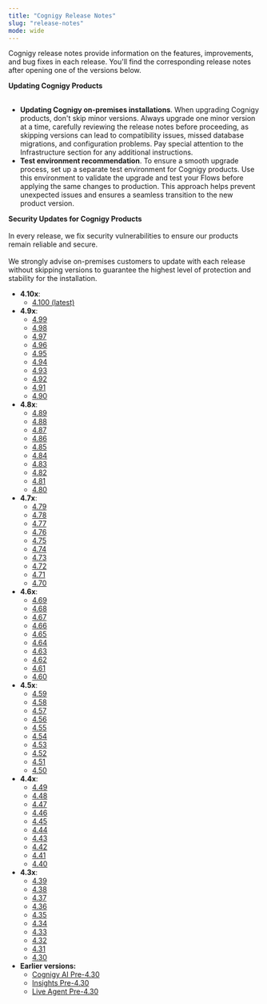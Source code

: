 ```yaml
---
title: "Cognigy Release Notes" 
slug: "release-notes" 
mode: wide
---
```


Cognigy release notes provide information on the features, improvements, and bug fixes in each release.
You'll find the corresponding release notes after opening one of the versions below.

<Warning><strong>Updating Cognigy Products</strong><br></br><ul><li><strong>Updating Cognigy on-premises installations</strong>. When upgrading Cognigy products, don't skip minor versions. Always upgrade one minor version at a time, carefully reviewing the release notes before proceeding, as skipping versions can lead to compatibility issues, missed database migrations, and configuration problems. Pay special attention to the Infrastructure section for any additional instructions.</li><li><strong>Test environment recommendation</strong>. To ensure a smooth upgrade process, set up a separate test environment for Cognigy products. Use this environment to validate the upgrade and test your Flows before applying the same changes to production. This approach helps prevent unexpected issues and ensures a seamless transition to the new product version.</li></ul></Warning>

<Info>**Security Updates for Cognigy Products**<br></br>In every release, we fix security vulnerabilities to ensure our products remain reliable and secure. <br></br>We strongly advise on-premises customers to update with each release without skipping versions to guarantee the highest level of protection and stability for the installation.</Info>

- **4.10x**:
    - [4.100 (latest)](4.100.md)
- **4.9x**:
    - [4.99](4.99.md)
    - [4.98](4.98.md)
    - [4.97](4.97.md)
    - [4.96](4.96.md)
    - [4.95](4.95.md)
    - [4.94](4.94.md) 
    - [4.93](4.93.md) 
    - [4.92](4.92.md)
    - [4.91](4.91.md)
    - [4.90](4.90.md)
- **4.8x**:
    - [4.89](4.89.md)
    - [4.88](4.88.md)
    - [4.87](4.87.md)
    - [4.86](4.86.md)
    - [4.85](4.85.md)
    - [4.84](4.84.md)
    - [4.83](4.83.md) 
    - [4.82](4.82.md)
    - [4.81](4.81.md)
    - [4.80](4.80.md)
- **4.7x**:
    - [4.79](4.79.md)
    - [4.78](4.78.md)
    - [4.77](4.77.md)
    - [4.76](4.76.md)
    - [4.75](4.75.md)
    - [4.74](4.74.md)
    - [4.73](4.73.md)
    - [4.72](4.72.md)
    - [4.71](4.71.md)
    - [4.70](4.70.md)
- **4.6x**:
    - [4.69](4.69.md)
    - [4.68](4.68.md)
    - [4.67](4.67.md)
    - [4.66](4.66.md)
    - [4.65](4.65.md)
    - [4.64](4.64.md)
    - [4.63](4.63.md)
    - [4.62](4.62.md)
    - [4.61](4.61.md)
    - [4.60](4.60.md)
- **4.5x**:
    - [4.59](4.59.md)
    - [4.58](4.58.md)
    - [4.57](4.57.md)
    - [4.56](4.56.md)
    - [4.55](4.55.md)
    - [4.54](4.54.md)
    - [4.53](4.53.md)
    - [4.52](4.52.md)
    - [4.51](4.51.md)
    - [4.50](4.50.md)
- **4.4x**:
    - [4.49](4.49.md)
    - [4.48](4.48.md)
    - [4.47](4.47.md)
    - [4.46](4.46.md)
    - [4.45](4.45.md)
    - [4.44](4.44.md)
    - [4.43](4.43.md)
    - [4.42](4.42.md)
    - [4.41](4.41.md)
    - [4.40](4.40.md)
- **4.3x**:
    - [4.39](4.39.md)
    - [4.38](4.38.md)
    - [4.37](4.37.md)
    - [4.36](4.36.md)
    - [4.35](4.35.md)
    - [4.34](4.34.md)
    - [4.33](4.33.md)
    - [4.32](4.32.md)
    - [4.31](4.31.md)
    - [4.30](4.30.md)
- **Earlier versions:**
    - [Cognigy AI Pre-4.30](earlier-versions/cognigy-ai-pre-4.30.md)
    - [Insights Pre-4.30](earlier-versions/insights-pre-4.30.md)
    - [Live Agent Pre-4.30](earlier-versions/live-agent-pre-4.30.md)